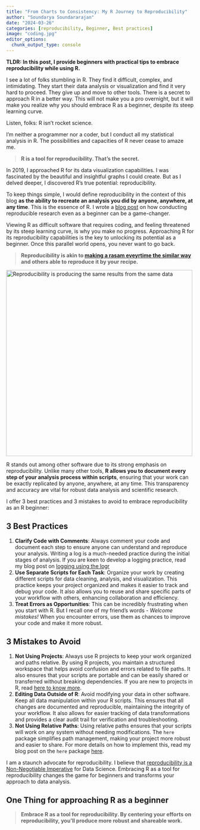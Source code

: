 ```yaml
---
title: "From Charts to Consistency: My R Journey to Reproducibility"
author: "Soundarya Soundararajan"
date: "2024-03-26"
categories: [reproducibility, Beginner, Best practices]
image: "coding.jpg"
editor_options: 
  chunk_output_type: console
---
```


**TLDR: In this post, I provide beginners with practical tips to embrace reproducibility while using R.**

I see a lot of folks stumbling in R. They find it difficult, complex, and intimidating. They start their data analysis or visualization and find it very hard to proceed. They give up and move to other tools. There is a secret to approach R in a better way. This will not make you a pro overnight, but it will make you realize why you should embrace R as a beginner, despite its steep learning curve.

Listen, folks: R isn’t rocket science.

I’m neither a programmer nor a coder, but I conduct all my statistical analysis in R. The possibilities and capacities of R never cease to amaze me.

> **R is a tool for reproducibility. That’s the secret.**

In 2019, I approached R for its data visualization capabilities. I was fascinated by the beautiful and insightful graphs I could create. But as I delved deeper, I discovered R's true potential: reproducibility.

To keep things simple, I would define reproducibility in the context of this blog **as the ability to recreate an analysis you did by anyone, anywhere, at any time**. This is the essence of R. I wrote a [blog post](https://sound-reproducible-r.netlify.app/posts/benefits-reproducibility/reproducibility-benefits-beginners) on how conducting reproducible research even as a beginner can be a game-changer.

Viewing R as difficult software that requires coding, and feeling threatened by its steep learning curve, is why you make no progress. Approaching R for its reproducibility capabilities is the key to unlocking its potential as a beginner. Once this parallel world opens, you never want to go back.

> **Reproducibility is akin to [making a rasam eveyrtime the similar way](https://sound-reproducible-r.netlify.app/posts/2024-03-26-reprosimplified/reproducibility-simplified) and others able to reproduce it by your recipe.**

[![Reproducibility is producing the same results from the same data](reproducibility.jpg){fig-align="center" width="500"}](Photo%20by%20Karolina%20Kaboompics:%20https://www.pexels.com/photo/metall-clotheshorse-with-clothespins-on-green-lawn-4495936/)

R stands out among other software due to its strong emphasis on reproducibility. Unlike many other tools, **R allows you to document every step of your analysis process within scripts**, ensuring that your work can be exactly replicated by anyone, anywhere, at any time. This transparency and accuracy are vital for robust data analysis and scientific research.

I offer 3 best practices and 3 mistakes to avoid to embrace reproducibility as an R beginner:

## 3 Best Practices

1.  **Clarify Code with Comments**: Always comment your code and document each step to ensure anyone can understand and reproduce your analysis. Writing a log is a much-needed practice during the initial stages of analysis. If you are keen to develop a logging practice, read my blog post on [logging using the logr ](https://sound-reproducible-r.netlify.app/posts/2024-01-09-logr/logr)
2.  **Use Separate Scripts for Each Task**: Organize your work by creating different scripts for data cleaning, analysis, and visualization. This practice keeps your project organized and makes it easier to track and debug your code. It also allows you to reuse and share specific parts of your workflow with others, enhancing collaboration and efficiency.
3.  **Treat Errors as Opportunities**: This can be incredibly frustrating when you start with R. But I recall one of my friend's words - *Welcome mistakes!* When you encounter errors, use them as chances to improve your code and make it more robust.

## 3 Mistakes to Avoid

1.  **Not Using Projects**: Always use R projects to keep your work organized and paths relative. By using R projects, you maintain a structured workspace that helps avoid confusion and errors related to file paths. It also ensures that your scripts are portable and can be easily shared or transferred without breaking dependencies. If you are new to projects in R, read [here to know more](https://ss-myrspace.netlify.app/posts/2021-08-03-starting-projects-in-rstudio/).
2.  **Editing Data Outside of R**: Avoid modifying your data in other software. Keep all data manipulation within your R scripts. This ensures that all changes are documented and reproducible, maintaining the integrity of your workflow. It also allows for easier tracking of data transformations and provides a clear audit trail for verification and troubleshooting.
3.  **Not Using Relative Paths**: Using relative paths ensures that your scripts will work on any system without needing modifications. The `here` package simplifies path management, making your project more robust and easier to share. For more details on how to implement this, read my blog post on the `here` package [here](https://sound-reproducible-r.netlify.app/posts/post-with-code/here).

I am a staunch advocate for reproducibility. I believe that [reproducibility is a Non-Negotiable Imperative](https://sound-reproducible-r.netlify.app/posts/2023-11-22-reproducibility/reproducibility) for Data Science. Embracing R as a tool for reproducibility changes the game for beginners and transforms your approach to data analysis.

## One Thing for approaching R as a beginner

> **Embrace R as a tool for reproducibility. By centering your efforts on reproducibility, you’ll produce more robust and shareable work.**
